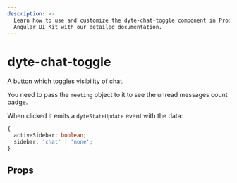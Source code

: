 ```yaml
---
description: >-
  Learn how to use and customize the dyte-chat-toggle component in ProductDB's
  Angular UI Kit with our detailed documentation.
---
```


# dyte-chat-toggle

A button which toggles visibility of chat.

You need to pass the `meeting` object to it to see the unread messages count badge.

When clicked it emits a `dyteStateUpdate` event with the data:

```ts
{
  activeSidebar: boolean;
  sidebar: 'chat' | 'none';
}
```

## Props

<PropsTable of="dyte-chat-toggle" />

<head>
  <title>Angular UI Kit dyte-chat-toggle</title>
</head>
